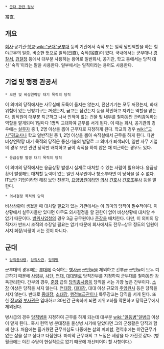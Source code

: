  * [[군대 관련 정보]]

當直.

== 개요 ==
[[회사]]·공기관·[[학교]]·[[wiki:"군대"군부대]] 등의 기관에서 숙직 또는 일직 당번역할을 하는 철야근무의 일종. 비슷한 뜻으로 일직(日直), 숙직(宿直)이 있다. 국내에서는 군부대나 [[경찰]]서, [[검찰]]청 등에서 대부분 사용하는 용어로 일반회사, 공기관, 학교 등에서는 당직 대신 '숙직'이라는 말을 사용한다. 일부에서는 일직이라는 용어도 사용한다. 

== 기업 및 행정 관공서 ==
 * 보안 및 비상연락망 대기 목적의 당직
이 의미의 당직에서는 사무실에 도둑이 들지는 않는지, 전산기기는 모두 꺼졌는지, 화재 위험이 있는 난방기구는 꺼졌는지, 금고는 잠갔는지 등을 확인하고 지키는 역할을 맡는다. 임직원이 대부분 퇴근하고 나서 인적이 없는 건물 및 내부를 철야동안 관리감독하는 역할을 맡게되며 1일마다 1명씩 교대하여 근무를 서게 된다. 이 때는 회사, 공기관의 경우에는 [[실무자]] 중 1, 2명 이상을 뽑아 근무자로 지정하게 된다. 학교의 경우 [[wiki:"교사"평교사]]나 학교 일반직원 중 1, 2명 이상을 뽑아 숙직실에서 근무를 하게 된다.
다만 비상연락망 대기 목적의 당직은 통신기술의 발달로 그 의미가 퇴색되어, 일반 사무 기업의 경우 보안 관련 당직만 배치하고 굳이 숙직을 하지 않은 채 퇴근하는 경우도 있다.

 * 응급상황 발생 대기 목적의 당직
이 의미의 당직에서는 응급상황 발생시 실제로 대처할 수 있는 사람이 필요하다. 응급상황이 발생해도 대처할 능력이 없는 일반 사무원이나 청소부라면 이 당직을 설 수 없다. IT보안 기업이라면 해킹 보안 전문가, [[요양병원]]이라면 [[의사]] [[간호사]] [[간호조무사]] 등을 말한다.

 * 의사결정 목적의 당직
비상상황이 생겼을 때 대처할 필요가 있는 기관에서는 이 의미의 당직이 필수적이다. 이 상황에서 실무자들만 있다면 아무도 의사결정을 할 권한이 없어 비상상황에 대처할 수 없기 때문이다. [[방위사업청]]의 경우 3급 공무원이나 [[준장]]을 배치한다. 다만, 이 의미의 당직자가 반드시 조직의 수장일 필요는 없기 때문에 회사에서도 전무~상무 정도의 임원이 서지 회장/사장이 서는 것이 아니다.

== 군대 ==
 * [[당직총사령]], [[당직사관]], [[당직병]]

군부대의 경우에는 [[부대]]에 숙식하는 [[병사]]급 [[군인]]들을 제외하고 간부급 군인들이 모두 퇴근하기 때문에 [[사령부]], [[사단]], [[연대]], [[대대]]별로 당직간부를 지정하여 군부대를 철야동안 감독관리한다. 
간부의 경우, [[준장]] 급의 [[당직총사령]]이 당직을 서는 가장 높은 간부이다. [[소장]] 이상은 당직을 서지 않는다.
[[연대장]], [[대대장]], 대대 이상 규모의 [[주임원사]] 등은 당직을 서지 않는다. 반대로 [[중대장]], [[소대장]], [[행정보급관]]이나 특무장교는 당직을 서게 된다.
또한 [[장교]]와 [[부사관]]은 입대하고 30년간 근속하게 되면 지위고하를 막론하고 당직근무에서 제외된다. 

병사급의 경우 [[당직병]]을 지정하여 근무를 하게 되는데 대부분 [[wiki:"일등병"일병]]급 이상이 맡게 된다.. 혹시 현역 병 분대장을 물상병 시기에 달았다면 그의 군생활은 당직과 함께 한다.
처음에는 즐거웠던 근무취침도 나중에는 삶의 피폐함, 전역후에는  야간근무가 없는 삶을 살고 싶다고 다짐한다.
마지막 근무때의 그 느낌은 세상을 다 가진것 같다. (병 월급에는 야간 수당이 현실적으로 없기 때문에 개선되어야 할 사항이다.)

